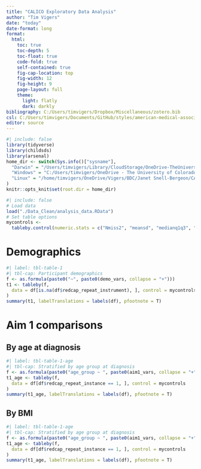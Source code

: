 ```yaml
---
title: "CALICO Exploratory Data Analysis"
author: "Tim Vigers"
date: "today"
date-format: long
format:
  html:
    toc: true
    toc-depth: 5
    toc-float: true
    code-fold: true
    self-contained: true
    fig-cap-location: top
    fig-width: 12
    fig-height: 9
    page-layout: full
    theme:
      light: flatly
      dark: darkly
bibliography: C:/Users/timvigers/Dropbox/Miscellaneous/zotero.bib
csl: C:/Users/timvigers/Documents/GitHub/styles/american-medical-association.csl
editor: source
---
```


```r
#| include: false
library(tidyverse)
library(childsds)
library(arsenal)
home_dir <- switch(Sys.info()["sysname"],
  "Darwin" = "/Users/timvigers/Library/CloudStorage/OneDrive-TheUniversityofColoradoDenver/Vigers/BDC/Janet Snell-Bergeon/CALICO",
  "Windows" = "C:/Users/timvigers/OneDrive - The University of Colorado Denver/Vigers/BDC/Janet Snell-Bergeon/CALICO",
  "Linux" = "/home/timvigers/OneDrive/Vigers/BDC/Janet Snell-Bergeon/CALICO"
)
knitr::opts_knit$set(root.dir = home_dir)
```

```r
#| include: false
# Load data
load("./Data_Clean/analysis_data.RData")
# Set table options
mycontrols <-
  tableby.control(numeric.stats = c("Nmiss2", "meansd", "medianq1q3", "range"))
```

# Demographics

```r
#| label: tbl-table-1
#| tbl-cap: Participant demographics
f <- as.formula(paste0("~", paste0(demo_vars, collapse = "+")))
t1 <- tableby(f,
  data = df[is.na(df$redcap_repeat_instrument), ], control = mycontrols
)
summary(t1, labelTranslations = labels(df), pfootnote = T)
```

# Aim 1 comparisons

## By age at diagnosis

```r
#| label: tbl-table-1-age
#| tbl-cap: Stratified by age group at diagnosis
f <- as.formula(paste0("age_group ~ ", paste0(aim1_vars, collapse = "+")))
t1_age <- tableby(f,
  data = df[df$redcap_repeat_instance == 1, ], control = mycontrols
)
summary(t1_age, labelTranslations = labels(df), pfootnote = T)
```

## By BMI

```r
#| label: tbl-table-1-age
#| tbl-cap: Stratified by age group at diagnosis
f <- as.formula(paste0("age_group ~ ", paste0(aim1_vars, collapse = "+")))
t1_age <- tableby(f,
  data = df[df$redcap_repeat_instance == 1, ], control = mycontrols
)
summary(t1_age, labelTranslations = labels(df), pfootnote = T)
```
